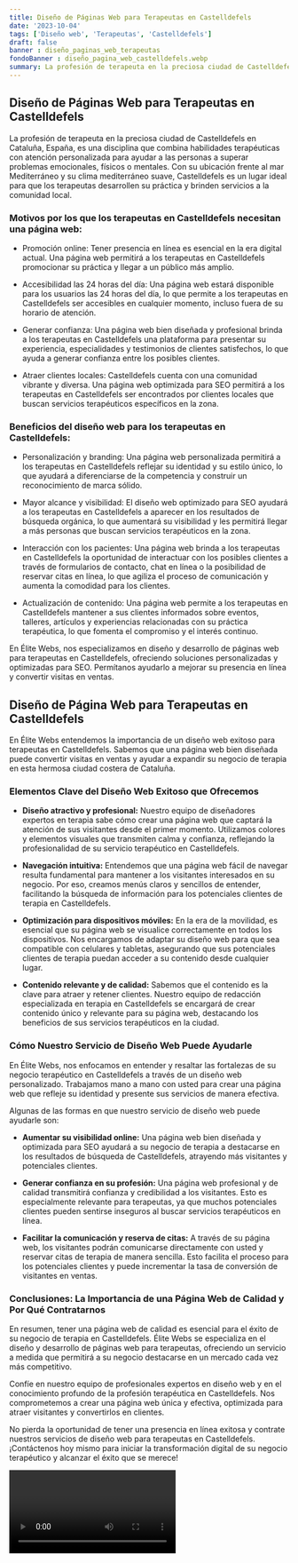 ```yaml
---
title: Diseño de Páginas Web para Terapeutas en Castelldefels
date: '2023-10-04'
tags: ['Diseño web', 'Terapeutas', 'Castelldefels']
draft: false
banner : diseño_paginas_web_terapeutas
fondoBanner : diseño_pagina_web_castelldefels.webp
summary: La profesión de terapeuta en la preciosa ciudad de Castelldefels en Cataluña, España, es una disciplina que combina habilidades terapéuticas con atención personalizada para ayudar a las personas a superar problemas emocionales, físicos o mentales. Con su ubicación frente al mar Mediterráneo y su clima mediterráneo suave, Castelldefels es un lugar ideal para que los terapeutas desarrollen su práctica y brinden servicios a la comunidad local.
---
```


## Diseño de Páginas Web para Terapeutas en Castelldefels

La profesión de terapeuta en la preciosa ciudad de Castelldefels en Cataluña, España, es una disciplina que combina habilidades terapéuticas con atención personalizada para ayudar a las personas a superar problemas emocionales, físicos o mentales. Con su ubicación frente al mar Mediterráneo y su clima mediterráneo suave, Castelldefels es un lugar ideal para que los terapeutas desarrollen su práctica y brinden servicios a la comunidad local.

### Motivos por los que los terapeutas en Castelldefels necesitan una página web:

- Promoción online: Tener presencia en línea es esencial en la era digital actual. Una página web permitirá a los terapeutas en Castelldefels promocionar su práctica y llegar a un público más amplio.

- Accesibilidad las 24 horas del día: Una página web estará disponible para los usuarios las 24 horas del día, lo que permite a los terapeutas en Castelldefels ser accesibles en cualquier momento, incluso fuera de su horario de atención.

- Generar confianza: Una página web bien diseñada y profesional brinda a los terapeutas en Castelldefels una plataforma para presentar su experiencia, especialidades y testimonios de clientes satisfechos, lo que ayuda a generar confianza entre los posibles clientes.

- Atraer clientes locales: Castelldefels cuenta con una comunidad vibrante y diversa. Una página web optimizada para SEO permitirá a los terapeutas en Castelldefels ser encontrados por clientes locales que buscan servicios terapéuticos específicos en la zona.

### Beneficios del diseño web para los terapeutas en Castelldefels:

- Personalización y branding: Una página web personalizada permitirá a los terapeutas en Castelldefels reflejar su identidad y su estilo único, lo que ayudará a diferenciarse de la competencia y construir un reconocimiento de marca sólido.

- Mayor alcance y visibilidad: El diseño web optimizado para SEO ayudará a los terapeutas en Castelldefels a aparecer en los resultados de búsqueda orgánica, lo que aumentará su visibilidad y les permitirá llegar a más personas que buscan servicios terapéuticos en la zona.

- Interacción con los pacientes: Una página web brinda a los terapeutas en Castelldefels la oportunidad de interactuar con los posibles clientes a través de formularios de contacto, chat en línea o la posibilidad de reservar citas en línea, lo que agiliza el proceso de comunicación y aumenta la comodidad para los clientes.

- Actualización de contenido: Una página web permite a los terapeutas en Castelldefels mantener a sus clientes informados sobre eventos, talleres, artículos y experiencias relacionadas con su práctica terapéutica, lo que fomenta el compromiso y el interés continuo.

En Élite Webs, nos especializamos en diseño y desarrollo de páginas web para terapeutas en Castelldefels, ofreciendo soluciones personalizadas y optimizadas para SEO. Permítanos ayudarlo a mejorar su presencia en línea y convertir visitas en ventas.

<GifSeo />

<Cta />

## Diseño de Página Web para Terapeutas en Castelldefels

En Élite Webs entendemos la importancia de un diseño web exitoso para terapeutas en Castelldefels. Sabemos que una página web bien diseñada puede convertir visitas en ventas y ayudar a expandir su negocio de terapia en esta hermosa ciudad costera de Cataluña.

### Elementos Clave del Diseño Web Exitoso que Ofrecemos

- **Diseño atractivo y profesional:** Nuestro equipo de diseñadores expertos en terapia sabe cómo crear una página web que captará la atención de sus visitantes desde el primer momento. Utilizamos colores y elementos visuales que transmiten calma y confianza, reflejando la profesionalidad de su servicio terapéutico en Castelldefels.

- **Navegación intuitiva:** Entendemos que una página web fácil de navegar resulta fundamental para mantener a los visitantes interesados en su negocio. Por eso, creamos menús claros y sencillos de entender, facilitando la búsqueda de información para los potenciales clientes de terapia en Castelldefels.

- **Optimización para dispositivos móviles:** En la era de la movilidad, es esencial que su página web se visualice correctamente en todos los dispositivos. Nos encargamos de adaptar su diseño web para que sea compatible con celulares y tabletas, asegurando que sus potenciales clientes de terapia puedan acceder a su contenido desde cualquier lugar.

- **Contenido relevante y de calidad:** Sabemos que el contenido es la clave para atraer y retener clientes. Nuestro equipo de redacción especializada en terapia en Castelldefels se encargará de crear contenido único y relevante para su página web, destacando los beneficios de sus servicios terapéuticos en la ciudad.

### Cómo Nuestro Servicio de Diseño Web Puede Ayudarle

En Élite Webs, nos enfocamos en entender y resaltar las fortalezas de su negocio terapéutico en Castelldefels a través de un diseño web personalizado. Trabajamos mano a mano con usted para crear una página web que refleje su identidad y presente sus servicios de manera efectiva.

Algunas de las formas en que nuestro servicio de diseño web puede ayudarle son:

- **Aumentar su visibilidad online:** Una página web bien diseñada y optimizada para SEO ayudará a su negocio de terapia a destacarse en los resultados de búsqueda de Castelldefels, atrayendo más visitantes y potenciales clientes.

- **Generar confianza en su profesión:** Una página web profesional y de calidad transmitirá confianza y credibilidad a los visitantes. Esto es especialmente relevante para terapeutas, ya que muchos potenciales clientes pueden sentirse inseguros al buscar servicios terapéuticos en línea.

- **Facilitar la comunicación y reserva de citas:** A través de su página web, los visitantes podrán comunicarse directamente con usted y reservar citas de terapia de manera sencilla. Esto facilita el proceso para los potenciales clientes y puede incrementar la tasa de conversión de visitantes en ventas.

### Conclusiones: La Importancia de una Página Web de Calidad y Por Qué Contratarnos

En resumen, tener una página web de calidad es esencial para el éxito de su negocio de terapia en Castelldefels. Élite Webs se especializa en el diseño y desarrollo de páginas web para terapeutas, ofreciendo un servicio a medida que permitirá a su negocio destacarse en un mercado cada vez más competitivo.

Confíe en nuestro equipo de profesionales expertos en diseño web y en el conocimiento profundo de la profesión terapéutica en Castelldefels. Nos comprometemos a crear una página web única y efectiva, optimizada para atraer visitantes y convertirlos en clientes.

No pierda la oportunidad de tener una presencia en línea exitosa y contrate nuestros servicios de diseño web para terapeutas en Castelldefels. ¡Contáctenos hoy mismo para iniciar la transformación digital de su negocio terapéutico y alcanzar el éxito que se merece!

<Video />

<CtaBot job='Terapeutas' city='Castelldefels'/>

<Gmaps query='Castelldefels+españa+maps' />